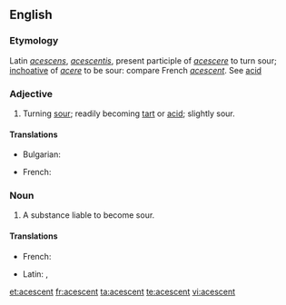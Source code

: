 ==English==

===Etymology===
Latin ''[[acescens]]'', ''[[acescentis]]'', present participle of ''[[acescere]]'' to turn sour; [[inchoative]] of ''[[acere]]'' to be sour: compare French ''[[acescent]]''. See [[acid]]

===Adjective===
{{en-adj}}

# Turning [[sour]]; readily becoming [[tart]] or [[acid]]; slightly sour.

====Translations====
{{trans-top|turning sour}}
* Bulgarian: {{t|bg|вкиснат}}
{{trans-mid}}
* French: {{t-|fr|acescent}}
{{trans-bottom}}

===Noun===
{{en-noun}}

# A substance liable to become sour.

====Translations====
{{trans-top|a substance liable to become sour}}
* French: {{t+|fr|acescent}}
{{trans-mid}}
* Latin: {{t-|la|acescens}}, {{t-|la|acescentis}}
{{trans-bottom}}

[[et:acescent]]
[[fr:acescent]]
[[ta:acescent]]
[[te:acescent]]
[[vi:acescent]]